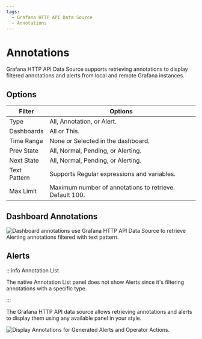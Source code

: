 ```yaml
---
tags:
  - Grafana HTTP API Data Source
  - Annotations
---
```



# Annotations

Grafana HTTP API Data Source supports retrieving annotations to display filtered annotations and alerts from local and remote Grafana instances.

## Options

| Filter       | Options                                                 |
| ------------ | ------------------------------------------------------- |
| Type         | All, Annotation, or Alert.                              |
| Dashboards   | All or This.                                            |
| Time Range   | None or Selected in the dashboard.                      |
| Prev State   | All, Normal, Pending, or Alerting.                      |
| Next State   | All, Normal, Pending, or Alerting.                      |
| Text Pattern | Supports Regular expressions and variables.             |
| Max Limit    | Maximum number of annotations to retrieve. Default 100. |

## Dashboard Annotations

<Image
  title="Dashboard annotations use Grafana HTTP API Data Source to retrieve Alerting annotations filtered with text pattern."
  src="/img/plugins/volkovlabs-grapi-datasource/annotations.png"
/>

## Alerts

:::info Annotation List

The native Annotation List panel does not show Alerts since it's filtering annotations with a specific type.

:::

The Grafana HTTP API data source allows retrieving annotations and alerts to display them using any available panel in your style.

<Image
  title="Display Annotations for Generated Alerts and Operator Actions."
  src="/img/plugins/volkovlabs-grapi-datasource/alerts.png"
/>
